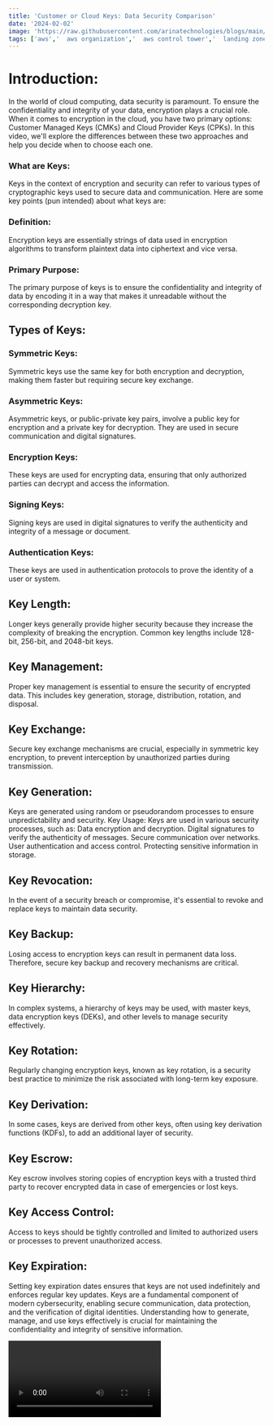 ```yaml
---
title: 'Customer or Cloud Keys: Data Security Comparison'
date: '2024-02-02'
image: 'https://raw.githubusercontent.com/arinatechnologies/blogs/main/images/Messaging%20option.webp'
tags: ['aws','  aws organization','  aws control tower','  landing zone','  Guardrails']
---
```



# Introduction: 
In the world of cloud computing, data security is paramount. To ensure the confidentiality and integrity of your data, encryption plays a crucial role. When it comes to encryption in the cloud, you have two primary options: Customer Managed Keys (CMKs) and Cloud Provider Keys (CPKs). In this video, we'll explore the differences between these two approaches and help you decide when to choose each one.
### What are Keys:
Keys in the context of encryption and security can refer to various types of cryptographic keys used to secure data and communication. Here are some key points (pun intended) about what keys are:
### Definition: 
Encryption keys are essentially strings of data used in encryption algorithms to transform plaintext data into ciphertext and vice versa.
### Primary Purpose: 
The primary purpose of keys is to ensure the confidentiality and integrity of data by encoding it in a way that makes it unreadable without the corresponding decryption key.
## Types of Keys:
### Symmetric Keys: 
Symmetric keys use the same key for both encryption and decryption, making them faster but requiring secure key exchange.
### Asymmetric Keys: 
Asymmetric keys, or public-private key pairs, involve a public key for encryption and a private key for decryption. They are used in secure communication and digital signatures.
### Encryption Keys: 
These keys are used for encrypting data, ensuring that only authorized parties can decrypt and access the information.
### Signing Keys: 
Signing keys are used in digital signatures to verify the authenticity and integrity of a message or document.
### Authentication Keys: 
These keys are used in authentication protocols to prove the identity of a user or system.
## Key Length: 
Longer keys generally provide higher security because they increase the complexity of breaking the encryption. Common key lengths include 128-bit, 256-bit, and 2048-bit keys.
## Key Management: 
Proper key management is essential to ensure the security of encrypted data. This includes key generation, storage, distribution, rotation, and disposal.
## Key Exchange: 
Secure key exchange mechanisms are crucial, especially in symmetric key encryption, to prevent interception by unauthorized parties during transmission.
## Key Generation: 
Keys are generated using random or pseudorandom processes to ensure unpredictability and security.
Key Usage: Keys are used in various security processes, such as:
Data encryption and decryption.
Digital signatures to verify the authenticity of messages.
Secure communication over networks.
User authentication and access control.
Protecting sensitive information in storage.
## Key Revocation: 
In the event of a security breach or compromise, it's essential to revoke and replace keys to maintain data security.
## Key Backup: 
Losing access to encryption keys can result in permanent data loss. Therefore, secure key backup and recovery mechanisms are critical.
## Key Hierarchy: 
In complex systems, a hierarchy of keys may be used, with master keys, data encryption keys (DEKs), and other levels to manage security effectively.
## Key Rotation: 
Regularly changing encryption keys, known as key rotation, is a security best practice to minimize the risk associated with long-term key exposure.
## Key Derivation: 
In some cases, keys are derived from other keys, often using key derivation functions (KDFs), to add an additional layer of security.
## Key Escrow: 
Key escrow involves storing copies of encryption keys with a trusted third party to recover encrypted data in case of emergencies or lost keys.
## Key Access Control: 
Access to keys should be tightly controlled and limited to authorized users or processes to prevent unauthorized access.
## Key Expiration: 
Setting key expiration dates ensures that keys are not used indefinitely and enforces regular key updates.
Keys are a fundamental component of modern cybersecurity, enabling secure communication, data protection, and the verification of digital identities. Understanding how to generate, manage, and use keys effectively is crucial for maintaining the confidentiality and integrity of sensitive information.

<Video id="YYe1IKteT6Ik" title="Customer or Cloud Keys: Data Security Comparison"/>


# Customer Managed Key (CMK):
## What is a CMK?
CMKs are encryption keys that you, the customer, generate and manage.
They provide you with full control over your encryption process, including key generation, rotation, and access management.
## When to Choose CMK:
Highly Sensitive Data: If you have exceptionally sensitive data, such as personal financial records or medical records, CMKs offer the highest level of control and security.
Compliance Requirements: If your industry has strict regulatory requirements (e.g., HIPAA, GDPR), CMKs allow you to meet those standards by maintaining control over encryption keys.
Multi-Cloud Environments: If your organization operates in a multi-cloud environment (e.g., AWS, Azure, Google Cloud), CMKs can provide a consistent encryption approach across platforms.
# Cloud Provider Key (CPK):
## What is a CPK?
CPKs are encryption keys managed by your cloud service provider (e.g., AWS, Azure).
They offer convenience, as the provider takes care of key management tasks.
## When to Choose CPK:
Simplicity: If you're looking for a hassle-free encryption solution and don't want to manage encryption keys, CPKs are a convenient choice.
General Use Cases: For many everyday applications and use cases, especially those without stringent compliance requirements, CPKs can be sufficient.
## Cost-Efficiency: 
CPKs often come with cost savings because you don't need to allocate resources for key management.
# Comparison:

   <table className="Keys">
                                                <tbody>
                                                <tr>
                                                <th>Aspect</th>
                                                <th>Cloud Provider Key (CPK)</th>
                                                <th>Customer Managed Key (CMK)</th>
                                                </tr>
                                                <tr>
                                                <td>Ownership</td>
                                                <td>Cloud provider owns and manages the encryption keys.</td>
                                                <td>Customer owns and manages the encryption keys.</td>
                                                </tr>
                                                <tr>
                                                <td>Control</td>
                                                <td>Limited control as the cloud provider 
                                                manages the keys.</td>
                                                <td>Customer has full control over key usage and policies.</td>
                                                </tr>
                                                <tr>
                                                <td>Use Cases</td>
                                                <td>Suitable for less sensitive workloads or scenarios where ease of use and automation are more important.</td>
                                                <td>Suitable for sensitive and highly regulated workloads where customers need full control over encryption keys.</td>
                                                </tr>
                                                <tr>
                                                <td>Key Management</td>
                                                <td>Cloud provider handles key lifecycle management.</td>
                                                <td>Customers must handle key rotation, backup, and compliance.</td>
                                                </tr>
                                                <tr>
                                                <td>Compliance</td>
                                                <td>May have limitations in meeting certain compliance standards due to limited control.</td>
                                                <td>Enables compliance with strict security and data privacy requirements.</td>
                                                </tr>
                                                <tr>
                                                <td>Integration</td>
                                                <td>Seamlessly integrates with cloud services but may have limitations for custom encryption scenarios.</td>
                                                <td>Integrates with various cloud services and can be used for custom encryption within applications.</td>
                                                </tr>
                                                <tr>
                                                <td>Complexity</td>
                                                <td>Easier to set up and use with less 
                                                management overhead.</td>
                                                <td>Requires more setup and management efforts.</td>
                                                </tr>
                                                <tr>
                                                <td>Cost</td>
                                                <td>Costs are often bundled with cloud service usage and may be lower for CPK.</td>
                                                <td>Costs may include key management and rotation efforts.</td>
                                                </tr>
                                                <tr>
                                                <td>Security</td>
                                                <td>Provides security for data at rest but with fewer options for customization.</td>
                                                <td>Offers a higher level of security and control for sensitive data.</td>
                                                </tr>
                                                <tr>
                                                <td>Key Rotation</td>
                                                <td>Cloud provider manages key rotation.</td>
                                                <td>Customer responsibility for key rotation.</td>
                                                </tr>
                                                <tr>
                                                <td>Access Control</td>
                                                <td>Limited access control as per cloud provider policies.</td>
                                                <td>Customers define and enforce access control policies.</td>
                                                </tr>
                                                <tr>
                                                <td>Disaster Recovery</td>
                                                <td>Cloud provider offers disaster recovery mechanisms for keys.</td>
                                                <td>Customers must have a disaster recovery plan for keys.</td>
                                                </tr>
                                                <tr>
                                                <td>Compliance</td>
                                                <td>May have compliance limitations depending on the cloud provider.</td>
                                                <td>Facilitates compliance with industry regulations and standards.</td>
                                                </tr>
                                                  </tbody>
                                                    </table> 

## Security:
CMKs offer the highest level of control and security, making them ideal for highly sensitive data.
CPKs are generally secure but might be a better fit for less sensitive use cases.
## Compliance:
CMKs are often preferred when strict compliance with industry regulations is necessary.
CPKs can meet compliance requirements in many cases but may require additional configurations.
## Management Overhead:
CMKs require more management effort, including key rotation, access control, and disaster recovery planning.
CPKs offload key management tasks to the cloud provider, reducing management overhead.
## Use Case:
CMKs are well-suited for scenarios with unique security needs, while also offering flexibility in multi-cloud ## environments.
CPKs are a great choice for standard use cases and when simplicity is a priority.
# Conclusion: 
The choice between Customer Managed Keys (CMKs) and Cloud Provider Keys (CPKs) ultimately depends on your organization's specific requirements. Both approaches have their merits, and a well-thought-out encryption strategy can help you strike the right balance between security, compliance, and convenience. Consider your data's sensitivity, industry regulations, and management preferences when making your decision.

                                
